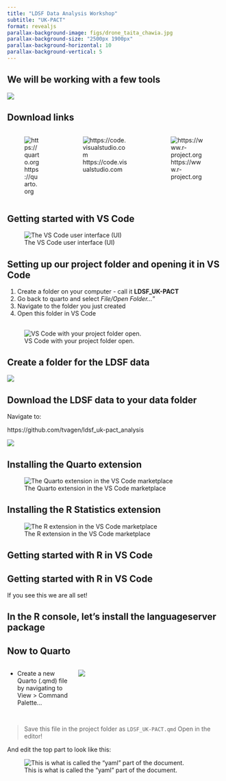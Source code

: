 ```yaml
---
title: "LDSF Data Analysis Workshop"
subtitle: "UK-PACT"
format: revealjs
parallax-background-image: figs/drone_taita_chawia.jpg
parallax-background-size: "2500px 1900px"
parallax-background-horizontal: 10
parallax-background-vertical: 5
---
```


## We will be working with a few tools

![](figs/VS_Code_Quarto_R.jpg)

## Download links {background-color="black"}

:::: {.columns}
::: {.column width="25%"}
![https://quarto.org](figs/qr_quarto.jpg)
:::
::: {.column width="40%"}
![https://code.visualstudio.com](figs/qr_vscode.jpg)
:::
::: {.column width="35%"}
![https://www.r-project.org](figs/qr_r.jpg)
:::
::::

## Getting started with VS Code

![The VS Code user interface (UI)](figs/vs_code_ui.jpg)

## Setting up our project folder and opening it in VS Code {background-color="white"}

1. Create a folder on your computer - call it **LDSF_UK-PACT**
2. Go back to quarto and select _File/Open Folder..._"
3. Navigate to the folder you just created
4. Open this folder in VS Code

## {background-color="white"}

![VS Code with your project folder open.](figs/vs_code_project_folder.jpg)

## Create a folder for the LDSF data

![](figs/vs_code_create_folder.jpg)

## Download the LDSF data to your data folder {background-color="black"}

Navigate to: 

https://github.com/tvagen/ldsf_uk-pact_analysis

![](figs/github_repo.jpg)

## Installing the Quarto extension

![The Quarto extension in the VS Code marketplace](figs/vs_code_quarto.jpg)

## Installing the R Statistics extension

![The R extension in the VS Code marketplace](figs/vs_code_r.jpg)

## Getting started with R in VS Code {background-image="figs/vs_code_r_terminal.jpg"}

## Getting started with R in VS Code {background-image="figs/vs_code_r_terminal_run.jpg"}

If you see this we are all set!

## In the R console, let's install the languageserver package {background-image="figs/vs_code_r_languageserver.jpg"}

## Now to Quarto {background-color="black"}

:::: {.columns}
::: {.column width="30%"}
- Create a new Quarto (.qmd) file by navigating to View > Command Palette...
:::
::: {.column width="70%"}
![](figs/vs_code_quarto_doc.jpg)
:::
::::

## {background-color="black"}

> Save this file in the project folder as `LDSF_UK-PACT.qmd`
> Open in the editor!

And edit the top part to look like this:

![This is what is called the "yaml" part of the document.](figs/vs_code_quarto_yaml.jpg)